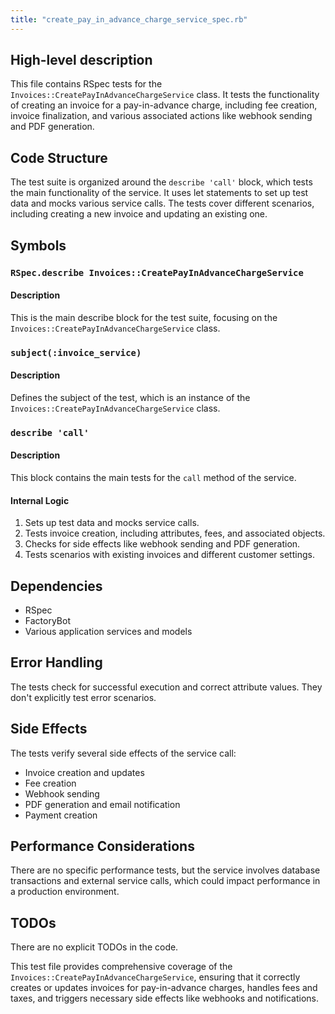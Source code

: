 ```yaml
---
title: "create_pay_in_advance_charge_service_spec.rb"
---
```


## High-level description
This file contains RSpec tests for the `Invoices::CreatePayInAdvanceChargeService` class. It tests the functionality of creating an invoice for a pay-in-advance charge, including fee creation, invoice finalization, and various associated actions like webhook sending and PDF generation.

## Code Structure
The test suite is organized around the `describe 'call'` block, which tests the main functionality of the service. It uses let statements to set up test data and mocks various service calls. The tests cover different scenarios, including creating a new invoice and updating an existing one.

## Symbols

### `RSpec.describe Invoices::CreatePayInAdvanceChargeService`
#### Description
This is the main describe block for the test suite, focusing on the `Invoices::CreatePayInAdvanceChargeService` class.

### `subject(:invoice_service)`
#### Description
Defines the subject of the test, which is an instance of the `Invoices::CreatePayInAdvanceChargeService` class.

### `describe 'call'`
#### Description
This block contains the main tests for the `call` method of the service.

#### Internal Logic
1. Sets up test data and mocks service calls.
2. Tests invoice creation, including attributes, fees, and associated objects.
3. Checks for side effects like webhook sending and PDF generation.
4. Tests scenarios with existing invoices and different customer settings.

## Dependencies
- RSpec
- FactoryBot
- Various application services and models

## Error Handling
The tests check for successful execution and correct attribute values. They don't explicitly test error scenarios.

## Side Effects
The tests verify several side effects of the service call:
- Invoice creation and updates
- Fee creation
- Webhook sending
- PDF generation and email notification
- Payment creation

## Performance Considerations
There are no specific performance tests, but the service involves database transactions and external service calls, which could impact performance in a production environment.

## TODOs
There are no explicit TODOs in the code.

This test file provides comprehensive coverage of the `Invoices::CreatePayInAdvanceChargeService`, ensuring that it correctly creates or updates invoices for pay-in-advance charges, handles fees and taxes, and triggers necessary side effects like webhooks and notifications.